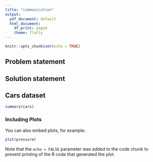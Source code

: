 ```yaml
---
title: "communication"
output: 
  pdf_document: default
  html_document:
    df_print: paged
    theme: flatly
---
```


```r
knitr::opts_chunk$set(echo = TRUE)
```

## Problem statement

## Solution statement

## Cars dataset

```r
summary(cars)
```

### Including Plots

You can also embed plots, for example:

```r
plot(pressure)
```

Note that the `echo = FALSE` parameter was added to the code chunk to prevent printing of the R code that generated the plot.
